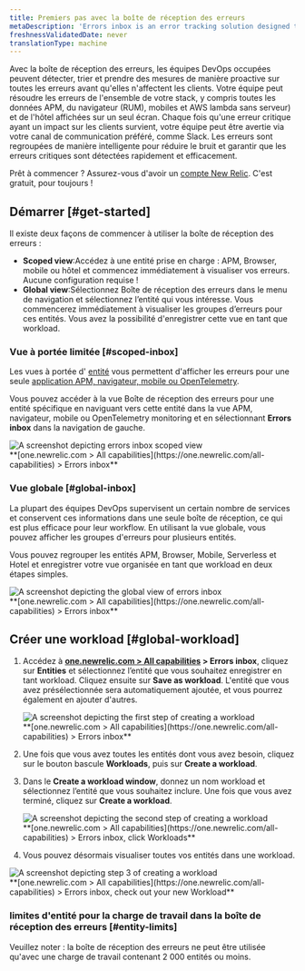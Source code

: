 ```yaml
---
title: Premiers pas avec la boîte de réception des erreurs
metaDescription: 'Errors inbox is an error tracking solution designed to give you the tools to proactively detect, triage, and resolve errors across your full application stack.'
freshnessValidatedDate: never
translationType: machine
---
```


Avec la boîte de réception des erreurs, les équipes DevOps occupées peuvent détecter, trier et prendre des mesures de manière proactive sur toutes les erreurs avant qu&apos;elles n&apos;affectent les clients. Votre équipe peut résoudre les erreurs de l&apos;ensemble de votre stack, y compris toutes les données APM, du navigateur (RUM), mobiles et AWS lambda sans serveur) et de l&apos;hôtel affichées sur un seul écran. Chaque fois qu&apos;une erreur critique ayant un impact sur les clients survient, votre équipe peut être avertie via votre canal de communication préféré, comme Slack. Les erreurs sont regroupées de manière intelligente pour réduire le bruit et garantir que les erreurs critiques sont détectées rapidement et efficacement.

Prêt à commencer ? Assurez-vous d&apos;avoir un [compte New Relic](https://newrelic.com/signup). C&apos;est gratuit, pour toujours !

## Démarrer [#get-started]

Il existe deux façons de commencer à utiliser la boîte de réception des erreurs :

* <DNT>**Scoped view**</DNT>:Accédez à une entité prise en charge : APM, Browser, mobile ou hôtel et commencez immédiatement à visualiser vos erreurs. Aucune configuration requise !
* <DNT>**Global view**</DNT>:Sélectionnez Boîte de réception des erreurs dans le menu de navigation et sélectionnez l’entité qui vous intéresse. Vous commencerez immédiatement à visualiser les groupes d’erreurs pour ces entités. Vous avez la possibilité d&apos;enregistrer cette vue en tant que workload.

### Vue à portée limitée [#scoped-inbox]

Les vues à portée d&apos; [entité](/docs/new-relic-solutions/new-relic-one/core-concepts/what-entity-new-relic) vous permettent d&apos;afficher les erreurs pour une seule [application APM, navigateur, mobile ou OpenTelemetry](/docs/more-integrations/open-source-telemetry-integrations/opentelemetry/opentelemetry-introduction/#benefits).

Vous pouvez accéder à la vue Boîte de réception des erreurs pour une entité spécifique en naviguant vers cette entité dans la vue APM, navigateur, mobile ou OpenTelemetry monitoring et en sélectionnant <DNT>**Errors inbox**</DNT> dans la navigation de gauche.

<img title="Scoped view " alt="A screenshot depicting errors inbox scoped view" src="/images/errors-inbox_screenshot-full_scoped-view.webp" />

<figcaption>
  <DNT>
    **[one.newrelic.com &gt; All capabilities](https://one.newrelic.com/all-capabilities) &gt; Errors inbox**
  </DNT>
</figcaption>

### Vue globale [#global-inbox]

La plupart des équipes DevOps supervisent un certain nombre de services et conservent ces informations dans une seule boîte de réception, ce qui est plus efficace pour leur workflow. En utilisant la vue globale, vous pouvez afficher les groupes d&apos;erreurs pour plusieurs entités.

Vous pouvez regrouper les entités APM, Browser, Mobile, Serverless et Hotel et enregistrer votre vue organisée en tant que workload en deux étapes simples.

<img title="Global view" alt="A screenshot depicting the global view of errors inbox" src="/images/errors-inbox_screenshot-full_global-view.webp" />

<figcaption>
  <DNT>
    **[one.newrelic.com &gt; All capabilities](https://one.newrelic.com/all-capabilities) &gt; Errors inbox**
  </DNT>
</figcaption>

## Créer une workload [#global-workload]

1. Accédez à <DNT>**[one.newrelic.com &gt; All capabilities](https://one.newrelic.com/all-capabilities) &gt; Errors inbox**</DNT>, cliquez sur <DNT>**Entities**</DNT> et sélectionnez l’entité que vous souhaitez enregistrer en tant workload. Cliquez ensuite sur <DNT>**Save as workload**</DNT>. L&apos;entité que vous avez présélectionnée sera automatiquement ajoutée, et vous pourrez également en ajouter d&apos;autres.

   <img title="Errors inbox for Entities" alt="A screenshot depicting the first step of creating a workload" src="/images/errors-inbox_screenshot-full_create-a-workload-step-1.webp" />

   <figcaption>
     <DNT>
       **[one.newrelic.com &gt; All capabilities](https://one.newrelic.com/all-capabilities) &gt; Errors inbox**
     </DNT>
   </figcaption>

2. Une fois que vous avez toutes les entités dont vous avez besoin, cliquez sur le bouton bascule <DNT>**Workloads**</DNT>, puis sur <DNT>**Create a workload**</DNT>.

3. Dans le <DNT>**Create a workload window**</DNT>, donnez un nom workload et sélectionnez l’entité que vous souhaitez inclure. Une fois que vous avez terminé, cliquez sur <DNT>**Create a workload**</DNT>.

   <img title="Errors inbox for Workloads" alt="A screenshot depicting the second step of creating a workload" src="/images/errors-inbox_screenshot-full_create-a-workload-step-2.webp" />

   <figcaption>
     <DNT>
       **[one.newrelic.com &gt; All capabilities](https://one.newrelic.com/all-capabilities) &gt; Errors inbox, click Workloads**
     </DNT>
   </figcaption>

4. Vous pouvez désormais visualiser toutes vos entités dans une workload.

<img title="Your new workload" alt="A screenshot depicting step 3 of creating a workload" src="/images/errors-inbox_screenshot-full_create-a-workload-step-3.webp" />

<figcaption>
  <DNT>
    **[one.newrelic.com &gt; All capabilities](https://one.newrelic.com/all-capabilities) &gt; Errors inbox, check out your new Workload**
  </DNT>
</figcaption>

### limites d&apos;entité pour la charge de travail dans la boîte de réception des erreurs [#entity-limits]

Veuillez noter : la boîte de réception des erreurs ne peut être utilisée qu&apos;avec une charge de travail contenant 2 000 entités ou moins.
